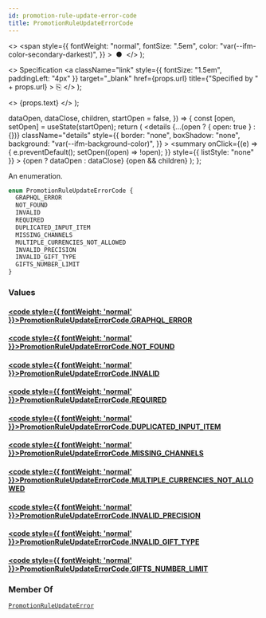 ```yaml
---
id: promotion-rule-update-error-code
title: PromotionRuleUpdateErrorCode
---
```


  <>
    <span
      style={{
        fontWeight: "normal",
        fontSize: ".5em",
        color: "var(--ifm-color-secondary-darkest)",
      }}
    >
      &nbsp;●&nbsp;
    </span>
  </>
);

  <>
    Specification
    <a
      className="link"
      style={{ fontSize: "1.5em", paddingLeft: "4px" }}
      target="\_blank"
      href={props.url}
      title={"Specified by " + props.url}
    >
      ⎘
    </a>
  </>
);

  <>
    <span className={props.class}>{props.text}</span>
  </>
);


  dataOpen,
  dataClose,
  children,
  startOpen = false,
}) => {
  const [open, setOpen] = useState(startOpen);
  return (
    <details
      {...(open ? { open: true } : {})}
      className="details"
      style={{
        border: "none",
        boxShadow: "none",
        background: "var(--ifm-background-color)",
      }}
    >
      <summary
        onClick={(e) => {
          e.preventDefault();
          setOpen((open) => !open);
        }}
        style={{ listStyle: "none" }}
      >
        {open ? dataOpen : dataClose}
      </summary>
      {open && children}
    </details>
  );
};

An enumeration.

```graphql
enum PromotionRuleUpdateErrorCode {
  GRAPHQL_ERROR
  NOT_FOUND
  INVALID
  REQUIRED
  DUPLICATED_INPUT_ITEM
  MISSING_CHANNELS
  MULTIPLE_CURRENCIES_NOT_ALLOWED
  INVALID_PRECISION
  INVALID_GIFT_TYPE
  GIFTS_NUMBER_LIMIT
}
```

### Values

#### [<code style={{ fontWeight: 'normal' }}>PromotionRuleUpdateErrorCode.<b>GRAPHQL_ERROR</b></code>](#)

>

#### [<code style={{ fontWeight: 'normal' }}>PromotionRuleUpdateErrorCode.<b>NOT_FOUND</b></code>](#)

>

#### [<code style={{ fontWeight: 'normal' }}>PromotionRuleUpdateErrorCode.<b>INVALID</b></code>](#)

>

#### [<code style={{ fontWeight: 'normal' }}>PromotionRuleUpdateErrorCode.<b>REQUIRED</b></code>](#)

>

#### [<code style={{ fontWeight: 'normal' }}>PromotionRuleUpdateErrorCode.<b>DUPLICATED_INPUT_ITEM</b></code>](#)

>

#### [<code style={{ fontWeight: 'normal' }}>PromotionRuleUpdateErrorCode.<b>MISSING_CHANNELS</b></code>](#)

>

#### [<code style={{ fontWeight: 'normal' }}>PromotionRuleUpdateErrorCode.<b>MULTIPLE_CURRENCIES_NOT_ALLOWED</b></code>](#)

>

#### [<code style={{ fontWeight: 'normal' }}>PromotionRuleUpdateErrorCode.<b>INVALID_PRECISION</b></code>](#)

>

#### [<code style={{ fontWeight: 'normal' }}>PromotionRuleUpdateErrorCode.<b>INVALID_GIFT_TYPE</b></code>](#)

>

#### [<code style={{ fontWeight: 'normal' }}>PromotionRuleUpdateErrorCode.<b>GIFTS_NUMBER_LIMIT</b></code>](#)

>

### Member Of

[`PromotionRuleUpdateError`](../../../api-reference/miscellaneous/objects/promotion-rule-update-error) <Badge class="badge badge--secondary" text="object"/>
